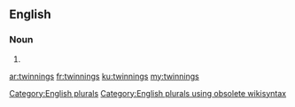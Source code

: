 ==English==

===Noun===
{{head|en}}

# {{plural of|twinning}}

[[Category:English plurals]][[Category:English plurals using obsolete wikisyntax]]

[[ar:twinnings]]
[[fr:twinnings]]
[[ku:twinnings]]
[[my:twinnings]]